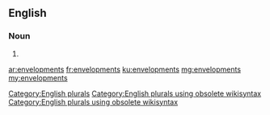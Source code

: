 ==English==

===Noun===
{{head|en}}

# {{plural of|envelopment}}

[[Category:English plurals]][[Category:English plurals using obsolete wikisyntax]][[Category:English plurals using obsolete wikisyntax]]

[[ar:envelopments]]
[[fr:envelopments]]
[[ku:envelopments]]
[[mg:envelopments]]
[[my:envelopments]]